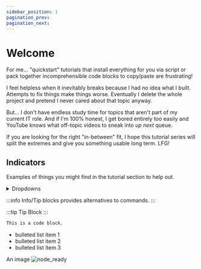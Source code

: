 ```yaml
---
sidebar_position: 1
pagination_prev:
pagination_next:
---
```


# Welcome

For me... "quickstart" tutorials that install everything for you via script or pack together incomprehensible code blocks to copy/paste are frustrating!

I feel helpless when it inevitably breaks because I had no idea what I built. Attempts to fix things make things worse. Eventually I delete the whole project and pretend I never cared about that topic anyway.

But... I don't have endless study time for topics that aren't part of my current IT role. And if I'm 100% honest, I get bored entirely too easily and YouTube knows what off-topic videos to sneak into _up next_ queue.

If you are looking for the right "in-between" fit, I hope this tutorial series will split the extremes and give you something usable long term. LFG!

## Indicators

Examples of things you might find in the tutorial section to help out.

<details>
  <summary>Dropdowns</summary>Dropsdowns provide background around commands or
  concepts.
</details>

:::info
Info/Tip blocks provides alternatives to commands.
:::

:::tip
Tip Block
:::

```bash
This is a code block.
```

- bulleted list item 1
- bulleted list item 2
- bulleted list item 3

An image
![node_ready](/img/node_ready.png)
